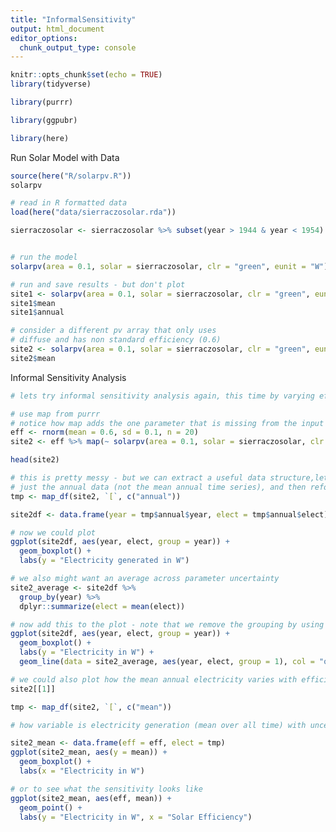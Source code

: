 ```yaml
---
title: "InformalSensitivity"
output: html_document
editor_options: 
  chunk_output_type: console
---
```

```r
knitr::opts_chunk$set(echo = TRUE)
library(tidyverse)

library(purrr)

library(ggpubr)

library(here)
```

Run Solar Model with Data

```r

source(here("R/solarpv.R"))
solarpv

# read in R formatted data
load(here("data/sierraczosolar.rda"))

sierraczosolar <- sierraczosolar %>% subset(year > 1944 & year < 1954)


# run the model
solarpv(area = 0.1, solar = sierraczosolar, clr = "green", eunit = "W")

# run and save results - but don't plot
site1 <- solarpv(area = 0.1, solar = sierraczosolar, clr = "green", eunit = "W", g = FALSE)
site1$mean
site1$annual

# consider a different pv array that only uses
# diffuse and has non standard efficiency (0.6)
site2 <- solarpv(area = 0.1, solar = sierraczosolar, clr = "green", eunit = "W", g = FALSE, eff = 0.6, etype = "direct")
site2$mean
```

Informal Sensitivity Analysis

```r
# lets try informal sensitivity analysis again, this time by varying efficiency if we don't know efficiency exactly , lets try 20 samples

# use map from purrr
# notice how map adds the one parameter that is missing from the input list
eff <- rnorm(mean = 0.6, sd = 0.1, n = 20)
site2 <- eff %>% map(~ solarpv(area = 0.1, solar = sierraczosolar, clr = "green", eunit = "W", g = FALSE, etype = "direct", eff = .x))

head(site2)

# this is pretty messy - but we can extract a useful data structure,lets say we want
# just the annual data (not the mean annual time series), and then reformat as a data frame with nice column names
tmp <- map_df(site2, `[`, c("annual"))

site2df <- data.frame(year = tmp$annual$year, elect = tmp$annual$elect)

# now we could plot
ggplot(site2df, aes(year, elect, group = year)) +
  geom_boxplot() +
  labs(y = "Electricity generated in W")

# we also might want an average across parameter uncertainty
site2_average <- site2df %>%
  group_by(year) %>%
  dplyr::summarize(elect = mean(elect))

# now add this to the plot - note that we remove the grouping by using group=1
ggplot(site2df, aes(year, elect, group = year)) +
  geom_boxplot() +
  labs(y = "Electricity in W") +
  geom_line(data = site2_average, aes(year, elect, group = 1), col = "orange")

# we could also plot how the mean annual electricity varies with efficiency (eff from above)
site2[[1]]

tmp <- map_df(site2, `[`, c("mean"))

# how variable is electricity generation (mean over all time) with uncertainty in solar efficiency

site2_mean <- data.frame(eff = eff, elect = tmp)
ggplot(site2_mean, aes(y = mean)) +
  geom_boxplot() +
  labs(x = "Electricity in W")

# or to see what the sensitivity looks like
ggplot(site2_mean, aes(eff, mean)) +
  geom_point() +
  labs(y = "Electricity in W", x = "Solar Efficiency")
```
